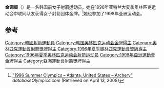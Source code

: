 {{Infobox sportsperson
| name           = 金调顺
| sport          = [[射箭|射箭]]
| show-medals    = yes
| medaltemplates = 
{{MedalGold | [[1996年夏季奥林匹克运动会|1996年 亚特兰大]] | [[1996年夏季奧林匹克運動會射箭比賽|团体赛]]}}
}}

'''金调顺'''（{{bd|1975年|6月13日||}}）是一名韩国前女子射箭运动员。她在1996年亚特兰大夏季奥林匹克运动会中联同队友获得女子射箭团体金牌。<ref name=db-ol-ARC1996>[http://www.databaseolympics.com/games/gamessport.htm?g=24&sp=ARC "1996 Summer Olympics – Atlanta, United States – Archery"] {{webarchive|url=https://web.archive.org/web/20080822145609/http://www.databaseolympics.com/games/gamessport.htm?g=24&sp=ARC |date=2008-08-22 }} ''databaseOlympics.com'' (Retrieved on April 13, 2008)</ref>她也参加了1998年亚洲运动会。

==参考==
{{reflist}}
{{DEFAULTSORT:Kim}}
[[Category:韓國射箭運動員|Category:韓國射箭運動員]]
[[Category:韩国奥林匹克运动会金牌得主|Category:韩国奥林匹克运动会金牌得主]]
[[Category:奧林匹克運動會射箭獎牌得主|Category:奧林匹克運動會射箭獎牌得主]]
[[Category:1996年夏季奧林匹克運動會獎牌得主|Category:1996年夏季奧林匹克運動會獎牌得主]]
[[Category:1996年夏季奥林匹克运动会射箭运动员|Category:1996年夏季奥林匹克运动会射箭运动员]]
[[Category:1998年亞洲運動會金牌得主|Category:1998年亞洲運動會金牌得主]]
[[Category:亞洲運動會射箭獎牌得主|Category:亞洲運動會射箭獎牌得主]]